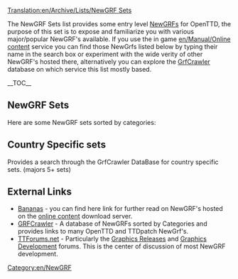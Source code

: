 [[Translation:en/Archive/Lists/NewGRF Sets]]
{{en/Delete|Article obsolete, redundant page, outdated, overlaps with https://wiki.openttd.org/NewGRF_List, maintaining both is a waste of effort |[[en/Andythenorth|andythenorth]] ([[en/Andythenorth|talk]]) 16:50, 3 September 2017 (UTC)}}



The NewGRF Sets list provides some entry level [[en/Manual/NewGRF|NewGRF]]s for OpenTTD, the purpose of this set is to expose and familiarize you with various major/popular NewGRF's available.
If you use the in game [[en/Manual/Online content]] service you can find those NewGrfs listed below by typing their name in the search box or experiment with the wide verity of other NewGRF's hosted there, alternatively you can explore the [http://grfcrawler.tt-forums.net/ GrfCrawler] database on which service this list mostly based.

{{en/Ambox|type=content
|image=en/UnderConstructionOrange.png|text='''Work in process'''<br/>At the moment the list includes some NewGrfs as place holders, feel free to replace them with more educate entry level NewGrf's when, priority is for NewGRFS that available on [http://bananas.openttd.org/en/newgrf/ Bananas].
}}{{en/-}}

__TOC__

==NewGRF Sets==
Here are some NewGRF sets sorted by categories:

{{en/Newgrf|Title        = Vehicles
|Subtitle     = Everything which transports cargo for you
|Category     = 1
|Image        = Grfcrawler vehicles.png
|Name1        = [[en/Community/NewGRF/2cc TrainSet|2cc - Trains of the World]]
|Id1          = 27711001
|Description1 = The 2cc Set includes trains from all around the world, drawn in dual company colors.
|Image1       = 2cc_TrainSet_logo 125px.PNG
|Homepage1    = http://users.tt-forums.net/2cc/index.html
|Bananas1     = http://binaries.openttd.org/bananas/newgrf/2cc_Trainset-1.0.1.tar.gz
|links1       = 
|Name2        = [[en/Community/NewGRF/Generic Road Vehicle and Tram Set|GRVTS eGRVTS - Generic Road Vehicle and Tram Set]] 
|Id2          = 52571201,52571201 
|Description2 = Includes road vehicles and trams for 1920 to 2050, support newGRF cargoes.<br>Extended version Includes additional vehicles for 1800 to 2075, with total of 218 Vehicles. 
|Image2       = EGRVTS 125px.png
|Homepage2    = http://www.tt-forums.net/viewtopic.php?f=26&t=33415
|Bananas2     = http://binaries.openttd.org/bananas/newgrf/eGRVTS-1.0.tar.gz
|links2       =
|revision2    = r13850
|Name3        = [[en/Community/NewGRF/Aviators Aircraft Set|(AV8) Aviators Aircraft]]
|Id3          = 44440A01,44440A03 
|Description3 = Include a large range of planes from early propeller aircraft in 1920 to 2050.<br> Utilising different graphics for taxiing, and takeoff and landing,includes landing and take off sounds. 
|Image3       = Av8 125px.png
|Homepage3    = http://www.pikkarail.com/ttdp/av8/index.htm
|Bananas3     = http://binaries.openttd.org/bananas/newgrf/Av8_extra_aircraft-1.501.tar.gz
|links3       =
|Name4        = Very large ships or Fish
|Id4          = 425F0101,414E0101
|Description4 = [http://www.tt-forums.net/viewtopic.php?f=36&t=33030 Very large ships] - Modified parameters of the ships - they are much larger and appropriately more expensive.<br/>[http://tt-foundry.com/sets/FISH Fish] - River boats, lake ships and coasters in a range of attractive sizes from 15t to 1080t. Features lickable pixels in two company colours.
|Image4       = Fish 125ps.png
|Homepage4    = http://tt-foundry.com/sets/FISH
|Bananas4     = http://binaries.openttd.org/bananas/newgrf/Very_large_ships-0.1.tar.gz
|links4       = 
}}

{{en/Newgrf|Title        = Stations
|Subtitle     = Train stations and airports
|Category     = 2
|Image        = Grfcrawler station.png
|Name1        = Industrial Stations
|Id1          = 4A430002 
|Description1 = Industrial stations with facilities to cover all cargos in the game. Features gradual loading cargo showing in platforms, animated sprites and non-track tiles.
|Image1       = Industrial Stations Renewal 125px.png
|Homepage1    = http://www.as-st.com/ttd/indstatstech/index.html
|Bananas1     = http://binaries.openttd.org/bananas/newgrf/Industrial_Stations_Renewal-0.8.0.tar.gz
|links1       = [www.tt-forums.net/viewtopic.php?f=26&t=27112&st=0&sk=t&sd=a Discussion]
|Name2        = City Stations
|Id2          = 52455400 
|Description2 = City stations for TTDPatch/OpenTTD (Nightlies). Part of the former Project Generic Stations.
|Image2       = City_Stations_125px.png
|Homepage2    = http://www.tt-forums.net/viewtopic.php?t=21344
|links2       =
|Name3        = Suburban Stations
|Id3          = 52455300 
|Description3 = Suburban stations for TTDPatch/OpenTTD (Nightlies). Part of the former Project Generic Stations.
|Image3       = Suburban Stations 125px.png
|Homepage3    = http://www.tt-forums.net/viewtopic.php?t=21344
|Bananas3     = http://binaries.openttd.org/bananas/newgrf/Suburban_Stations-1.tar.gz
|links3       = 
|Name4        = Rural Stations
|Id4          = 5245200
|Description4 = Full compliment of station elements. Full-tile platforms, basic platforms, platforms, benches, shelters in a number of combinations, an overpass, and a passenger building.
|Image4       = Rural_Stations_125px.png
|Homepage4    = http://www.tt-forums.net/viewtopic.php?t=21344
|Bananas4     = http://binaries.openttd.org/bananas/newgrf/Rural_Stations-1.tar.gz
|links4       = 
}}

{{en/Newgrf|Title        = Town Buildings
|Subtitle     = NewGRF providing houses
|Category     = 3
|Image        = Grfcrawler townbuildings.png
|Name1        = Total Town Replacement Set version 3
|Id1          = 56430001 
|Description1 = A set to replace all original TTD town buildings or to be used as an addition to the original TTD town buildings.
Its contains some "special" buildings, ECS features, two road sets and more
|Image1       = Total Town Replacement Set version 3 125px.png
|Homepage1    = http://www.tt-forums.net/viewtopic.php?t=8878
|Bananas1     = http://binaries.openttd.org/bananas/newgrf/Total_Town_Replacement_Set-3.02a.tar.gz
|links1       =
}}

{{en/Newgrf|Title        = Industries / Cargoes
|Subtitle     = Industry sets and cargo modifications
|Category     = 4
|Image        = Grfcrawler industriescargo.png
|Name1        = [[en/Community/NewGRF/ECS Vectors]]
|Id1          = 4D656F9C,4D656F95,4D656F96,4D656F94,4D656F9A,4D656F97,4D656F91,4D656F9D 
|Description1 = Includes variety of new industries set you can choose from Machinery, Chemicals, Wood, Agricultural and Construction.
|Image1       = ECS Basics vector 125px.png
|Homepage1    = http://george.zernebok.net/newgrf/downloads.html
|Bananas1     = yes
|links1       =
|Name2        = FIRS Industry Set
|Id2          = 
|Description2 = lots of raw materials to move and nice range of 'final' cargos including the ability to deliver both goods and food to towns in all climates.<br /> Features game progression as different eras will bring different industries with them, which will require you to evolve your transport routes over time and make for more interesting and challenging gameplay.
|Image2       = FIRS 125px.png
|Homepage2    = http://tt-foundry.com/sets/FIRS/schema/industries
|Bananas2     = http://binaries.openttd.org/bananas/newgrf/FIRS_Industry_Replacement_Set-0.5.0.tar.gz
|links2       = 
}}

{{en/Newgrf|Title        = Infrastructure
|Subtitle     = Infrastructure like road and rails
|Category     = 5
|Image        = Grfcrawler infrastructure.png
|Name1        = Total Bridge Renewal Set 
|Id1          = 74677462 
|Description1 = Add's many new bridges, with some updated originals.<br />Note: may not have compatibility with existing roadset or railset.
|Image1       = Total Bridge Renewal Set 125px.png
|Homepage1    = http://www.tt-forums.net/viewtopic.php?p=600577#p600577
|Bananas1     = http://binaries.openttd.org/bananas/newgrf/Total_Bridge_Renewal_Set-1.12.tar.gz
|links1       =
|Name2        = Swedish Rails
|Id2          = 53455230
|Description2 = A fully snow aware rail set for normal and electrified rails
|Image2       = Swedish Rails 125px.png
|Homepage2    = http://dev.openttdcoop.org/projects/swedishrails/
|Bananas2     = http://binaries.openttd.org/bananas/newgrf/Swedish_Rails-0.6.0.tar.gz
|links2       = http://www.tt-forums.net/viewtopic.php?f=67&t=48876
|Name3        = Bigger Train Depots 
|Id3          = 19060801
|Description3 = If you thinking how the hell that 12 wagons long train fit in that tiny depot this addon is just for you.
|Image3       = Bigger Train Depots 125px.png
|Homepage3    = http://www.tt-forums.net/viewtopic.php?f=36&t=40577&start=0
|Bananas3     = http://binaries.openttd.org/bananas/newgrf/Bigger_Depots-0.3.tar.gz
|links3       =
}}

{{en/Newgrf|Title        = Landscape
|Subtitle     = Landscape altering NewGRF
|Category     = 7
|Image        = Grfcrawler landscape.png
|Name1        = Smooth Snow Transition
|Id1          = 54560103
|Description1 = Make in the arctic and temperate climate a smooth transition from grass to snow instead of three steps.
|Image1       = Smooth Snow Transition 125px.png
|Homepage1    = http://addi.tt-ms.de/
|Bananas1     = http://binaries.openttd.org/bananas/newgrf/Smooth_Snow_Transition-1.2.tar.gz
|links1       =
|Name2        = Full TTO Conversion
|Id2          = 4A5A0105
|Description2 = This will change TTD to TTO graphically. Also some extra files and an easter egg included.
|Image2       = Full TTO Conversion 125px.png
|Homepage2    = http://www.tt-forums.net/viewtopic.php?f=26&t=39317
|Bananas2     = http://binaries.openttd.org/bananas/newgrf/TTO_Full_Conversion-1.4.1.tar.gz
|links2       =
}}

{{en/Newgrf|Title        = Other
|Subtitle     = Everything which doesn't fit another category
|Category     = 8
|Image        = Grfcrawler other.png
|Name1        = [[en/Community/NewGRF/Toyland to Mars Conversion]]
|Id1          = 4D656F54
|Description1 = Default Mars graphics is from Mars landscape for TTO
|Image1       = Toyland to Mars Conversion 125px.png
|Homepage1    = http://george.zernebok.net/
|links1       =
|Name2        = Manga Faces
|Id2          = 747C0000
|Description2 = GRF to replace the game's faces with manga-styled ones.
|Image2       = Manga Faces 125px.png
|Homepage2    = http://www.as-st.com/ttd/japan/index.html
|links2       =
}}

== Country Specific sets ==
Provides a search through the GrfCrawler DataBase for country specific sets. (majors 5+ sets) 
{{en/Navbox|navbar = off
|state  = off      
|name   = Country Specific sets 
|title  = Country Specific sets
|group1 = Major
|list1  = {{en/Nowrap begin}} (13) [http://grfcrawler.tt-forums.net/index.php?do=search&q=UK UK]<!--
                 -->{{en/·w}} (7) [http://grfcrawler.tt-forums.net/index.php?do=search&q=americ USA]<!--   US 
                 -->{{en/·w}} (6) [http://grfcrawler.tt-forums.net/index.php?do=search&q=Japan Japanese]<!--
                 -->{{en/·w}} (5) [http://grfcrawler.tt-forums.net/index.php?do=search&q=Dutch Dutch]{{en/Nowrap end}}
|group2 = Minor
|list2  = {{en/Nowrap begin}} (4) [http://grfcrawler.tt-forums.net/index.php?do=search&q=Serb Serbian]<!--
                 -->{{en/·w}} (3) [http://grfcrawler.tt-forums.net/index.php?do=search&q=Lithuan Lithuanian]<!--
                 -->{{en/·w}} [http://grfcrawler.tt-forums.net/index.php?do=search&q=Swed Swedish]<!--
                 -->{{en/·w}} (2) [http://grfcrawler.tt-forums.net/index.php?do=search&q=Austral Australian]<!--
                 -->{{en/·w}} [http://grfcrawler.tt-forums.net/index.php?do=search&q=Finn Finnish]<!--
                 -->{{en/·w}} [http://grfcrawler.tt-forums.net/index.php?do=search&q=Norweg Norwegian]<!--
                 -->{{en/·w}} [http://grfcrawler.tt-forums.net/index.php?do=search&q=Russi Russian]<!--  USSR
                 -->{{en/·w}} [http://grfcrawler.tt-forums.net/index.php?do=search&q=Spanish Spanish]{{en/Nowrap end}}
}}


==External Links==

*[http://bananas.openttd.org/en/newgrf/ Bananas] - you can find here link for further read on NewGRF's hosted on the [[en/Manual/Online content|online content]] download server.
*[http://grfcrawler.tt-forums.net/ GRFCrawler] - A database of NewGRFs sorted by Categories and provides links to many OpenTTD and TTDpatch NewGrf's.
*[http://www.tt-forums.net/index.php TTForums.net] - Particularly the [http://www.tt-forums.net/viewforum.php?f=67 Graphics Releases] and [http://www.tt-forums.net/viewforum.php?f=26 Graphics Development] forums. This is the center of discussion of most NewGRF development.


{{en/Navbox NewGRF}}


[[Category:en/NewGRF]]